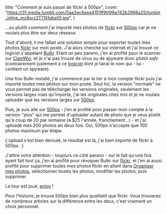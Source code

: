   title: "Comment je suis passé de flickr à 500px",
  cover:
    "https://31.media.tumblr.com/5aa2ec6aea4151ff9099a742b2998a25/tumblr_inline_mz8xrz2TTN1qbzli5.jpg",
}

...ou plutôt comment j'ai importé mes photos de [flickr](http://www.flickr.com/) sur [500px](http://500px.com) car je ne voulais plus être sur deux réseaux.

Tout d'abord, il me fallait une solution simple pour exporter toutes mes photos [flickr](http://www.flickr.com/) sur mon poste. J'ai alors cherché sur internet et j'ai trouvé ce logiciel s'appelant [Bulkr](http://clipyourphotos.com/bulkr). Etant un peu parano, j'en ai profité pour le scanner sur [ClamWin](http://fr.clamwin.com/), et je n'ai pas trouvé de virus ou de spyware donc plutôt _safe_ (contrairement justement à ce [logiciel](http://janten.com/downloadr/) dont je tairai le nom qui - lui - contient un spyware).

Une fois Bulkr installé, j'ai commencé par le lier à mon compte flickr puis j'ai importé toutes mes photos sur mon poste. Seul hic, la version "normale" ne vous permet pas de télécharger les versions originales, seulement les versions larges mais qu'importe, j'ai les originales chez moi et je ne voulais uploader que les versions larges sur [500px](http://500px.com).

Puis, je suis allé sur [500px](http://500px.com) - j'en ai profité pour passer mon compte à la version "plus" qui me permet d'uploader autant de photo que je veux plutôt qu'à coup de 20 par semaine (à \$25 l'année, franchement...) - et j'ai uploadé mes 200 photos en deux fois. Oui, 500px n'accepte que 100 photos maximum par étape.

L'upload s'est bien déroulé, le résultat est là, j'ai bien importé de flickr à 500px. :)

J'attire votre attention - toujours ce côté parano - sur le fait qu'une fois ayant fait tout ça, j'en ai profité pour révoquer Bulkr sur [flickr](http://www.flickr.com/), et j'en ai aussi profité pour supprimer toutes mes photos flickr en allant dans [Organiser mes photos](http://www.flickr.com/photos/organize/), sélectionner toutes les photos, modifier les photos, puis supprimer.

Le tour est joué, [enjoy](http://500px.com/_kud) !

Pour l'histoire, je trouve 500px bien plus qualitatif que flickr. Vous trouverez de nombreux articles sur la différence entre les deux, c'est vraiment un choix personnel.
